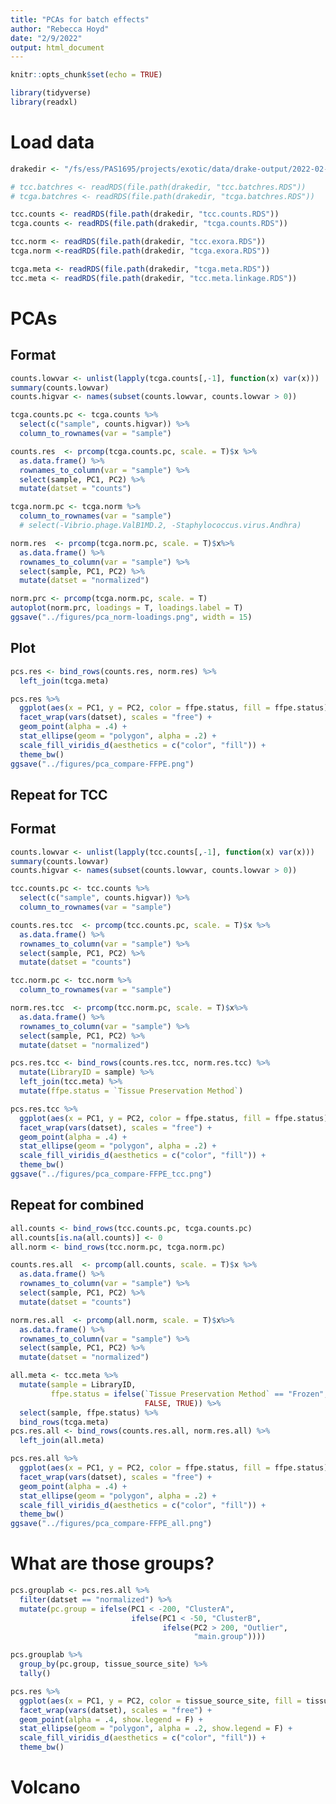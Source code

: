 ```yaml
---
title: "PCAs for batch effects"
author: "Rebecca Hoyd"
date: "2/9/2022"
output: html_document
---
```


```r
knitr::opts_chunk$set(echo = TRUE)

library(tidyverse)
library(readxl)
```

# Load data

```r
drakedir <- "/fs/ess/PAS1695/projects/exotic/data/drake-output/2022-02-23/"

# tcc.batchres <- readRDS(file.path(drakedir, "tcc.batchres.RDS"))
# tcga.batchres <- readRDS(file.path(drakedir, "tcga.batchres.RDS"))

tcc.counts <- readRDS(file.path(drakedir, "tcc.counts.RDS"))
tcga.counts <- readRDS(file.path(drakedir, "tcga.counts.RDS"))

tcc.norm <- readRDS(file.path(drakedir, "tcc.exora.RDS"))
tcga.norm <-readRDS(file.path(drakedir, "tcga.exora.RDS"))

tcga.meta <- readRDS(file.path(drakedir, "tcga.meta.RDS"))
tcc.meta <- readRDS(file.path(drakedir, "tcc.meta.linkage.RDS"))
```

# PCAs

## Format

```r
counts.lowvar <- unlist(lapply(tcga.counts[,-1], function(x) var(x)))
summary(counts.lowvar)
counts.higvar <- names(subset(counts.lowvar, counts.lowvar > 0))


```

```r
tcga.counts.pc <- tcga.counts %>%
  select(c("sample", counts.higvar)) %>%
  column_to_rownames(var = "sample") 

counts.res  <- prcomp(tcga.counts.pc, scale. = T)$x %>%
  as.data.frame() %>%
  rownames_to_column(var = "sample") %>%
  select(sample, PC1, PC2) %>%
  mutate(datset = "counts")

tcga.norm.pc <- tcga.norm %>%
  column_to_rownames(var = "sample") 
  # select(-Vibrio.phage.ValB1MD.2, -Staphylococcus.virus.Andhra)

norm.res  <- prcomp(tcga.norm.pc, scale. = T)$x%>%
  as.data.frame() %>%
  rownames_to_column(var = "sample") %>%
  select(sample, PC1, PC2) %>%
  mutate(datset = "normalized")
```

```r
norm.prc <- prcomp(tcga.norm.pc, scale. = T)
autoplot(norm.prc, loadings = T, loadings.label = T)
ggsave("../figures/pca_norm-loadings.png", width = 15)
```

## Plot

```r
pcs.res <- bind_rows(counts.res, norm.res) %>%
  left_join(tcga.meta)

pcs.res %>%
  ggplot(aes(x = PC1, y = PC2, color = ffpe.status, fill = ffpe.status)) +
  facet_wrap(vars(datset), scales = "free") +
  geom_point(alpha = .4) +
  stat_ellipse(geom = "polygon", alpha = .2) +
  scale_fill_viridis_d(aesthetics = c("color", "fill")) +
  theme_bw()
ggsave("../figures/pca_compare-FFPE.png")
```

## Repeat for TCC

## Format

```r
counts.lowvar <- unlist(lapply(tcc.counts[,-1], function(x) var(x)))
summary(counts.lowvar)
counts.higvar <- names(subset(counts.lowvar, counts.lowvar > 0))


```

```r
tcc.counts.pc <- tcc.counts %>%
  select(c("sample", counts.higvar)) %>%
  column_to_rownames(var = "sample") 

counts.res.tcc  <- prcomp(tcc.counts.pc, scale. = T)$x %>%
  as.data.frame() %>%
  rownames_to_column(var = "sample") %>%
  select(sample, PC1, PC2) %>%
  mutate(datset = "counts")

tcc.norm.pc <- tcc.norm %>%
  column_to_rownames(var = "sample")

norm.res.tcc  <- prcomp(tcc.norm.pc, scale. = T)$x%>%
  as.data.frame() %>%
  rownames_to_column(var = "sample") %>%
  select(sample, PC1, PC2) %>%
  mutate(datset = "normalized")
```

```r
pcs.res.tcc <- bind_rows(counts.res.tcc, norm.res.tcc) %>%
  mutate(LibraryID = sample) %>%
  left_join(tcc.meta) %>%
  mutate(ffpe.status = `Tissue Preservation Method`)

pcs.res.tcc %>%
  ggplot(aes(x = PC1, y = PC2, color = ffpe.status, fill = ffpe.status)) +
  facet_wrap(vars(datset), scales = "free") +
  geom_point(alpha = .4) +
  stat_ellipse(geom = "polygon", alpha = .2) +
  scale_fill_viridis_d(aesthetics = c("color", "fill")) +
  theme_bw()
ggsave("../figures/pca_compare-FFPE_tcc.png")
```

## Repeat for combined

```r
all.counts <- bind_rows(tcc.counts.pc, tcga.counts.pc)
all.counts[is.na(all.counts)] <- 0
all.norm <- bind_rows(tcc.norm.pc, tcga.norm.pc)

counts.res.all  <- prcomp(all.counts, scale. = T)$x %>%
  as.data.frame() %>%
  rownames_to_column(var = "sample") %>%
  select(sample, PC1, PC2) %>%
  mutate(datset = "counts")

norm.res.all  <- prcomp(all.norm, scale. = T)$x%>%
  as.data.frame() %>%
  rownames_to_column(var = "sample") %>%
  select(sample, PC1, PC2) %>%
  mutate(datset = "normalized")
```

```r
all.meta <- tcc.meta %>%
  mutate(sample = LibraryID,
         ffpe.status = ifelse(`Tissue Preservation Method` == "Frozen",
                              FALSE, TRUE)) %>%
  select(sample, ffpe.status) %>%
  bind_rows(tcga.meta)
pcs.res.all <- bind_rows(counts.res.all, norm.res.all) %>%
  left_join(all.meta)  

pcs.res.all %>%
  ggplot(aes(x = PC1, y = PC2, color = ffpe.status, fill = ffpe.status)) +
  facet_wrap(vars(datset), scales = "free") +
  geom_point(alpha = .4) +
  stat_ellipse(geom = "polygon", alpha = .2) +
  scale_fill_viridis_d(aesthetics = c("color", "fill")) +
  theme_bw()
ggsave("../figures/pca_compare-FFPE_all.png")
```

# What are those groups?

```r
pcs.grouplab <- pcs.res.all %>%
  filter(datset == "normalized") %>%
  mutate(pc.group = ifelse(PC1 < -200, "ClusterA",
                           ifelse(PC1 < -50, "ClusterB",
                                  ifelse(PC2 > 200, "Outlier",
                                         "main.group"))))

pcs.grouplab %>% 
  group_by(pc.group, tissue_source_site) %>%
  tally()
```

```r
pcs.res %>%
  ggplot(aes(x = PC1, y = PC2, color = tissue_source_site, fill = tissue_source_site)) +
  facet_wrap(vars(datset), scales = "free") +
  geom_point(alpha = .4, show.legend = F) +
  stat_ellipse(geom = "polygon", alpha = .2, show.legend = F) +
  scale_fill_viridis_d(aesthetics = c("color", "fill")) +
  theme_bw()
```

# Volcano

```r

```



